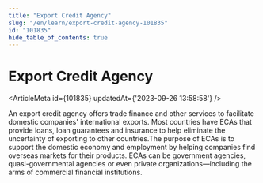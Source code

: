 ```yaml
---
title: "Export Credit Agency"
slug: "/en/learn/export-credit-agency-101835"
id: "101835"
hide_table_of_contents: true
---
```



# Export Credit Agency

<ArticleMeta id={101835} updatedAt={'2023-09-26 13:58:58'} />
<div className='border-solid border-b border-t-0 my-4 border-[var(--ifm-color-gray-300)]' />

An export credit agency offers trade finance and other services to facilitate domestic companies' international exports. Most countries have ECAs that provide loans, loan guarantees and insurance to help eliminate the uncertainty of exporting to other countries.The purpose of ECAs is to support the domestic economy and employment by helping companies find overseas markets for their products. ECAs can be government agencies, quasi-governmental agencies or even private organizations—including the arms of commercial financial institutions.
